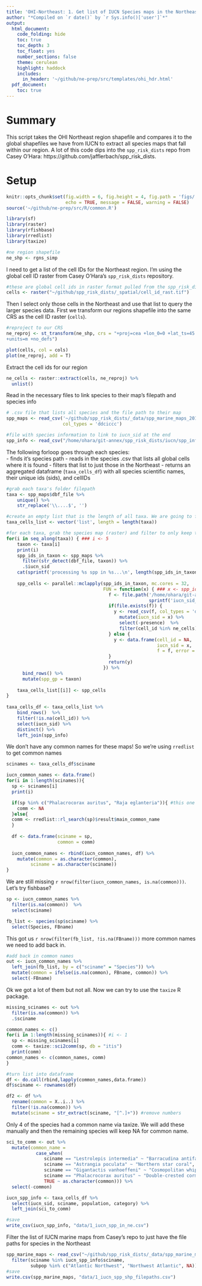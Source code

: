 ```yaml
---
title: 'OHI-Northeast: 1. Get list of IUCN Species maps in the Northeast'
author: "*Compiled on `r date()` by `r Sys.info()['user']`*"
output: 
  html_document:
    code_folding: hide
    toc: true
    toc_depth: 3
    toc_float: yes
    number_sections: false
    theme: cerulean
    highlight: haddock
    includes: 
      in_header: '~/github/ne-prep/src/templates/ohi_hdr.html'
  pdf_document:
    toc: true
---
```


# Summary

This script takes the OHI Northeast region shapefile and compares it to the global shapefiles we have from IUCN to extract all species maps that fall within our region. A lot of this code dips into the `spp_risk_dists` repo from Casey O'Hara: https://github.com/jafflerbach/spp_risk_dists.

# Setup
```r
knitr::opts_chunk$set(fig.width = 6, fig.height = 4, fig.path = 'figs/',
                      echo = TRUE, message = FALSE, warning = FALSE)
source('~/github/ne-prep/src/R/common.R')

library(sf)
library(raster)
library(rfishbase)
library(rredlist)
library(taxize)

#ne region shapefile
ne_shp <- rgns_simp
```

I need to get a list of the cell IDs for the Northeast region. I'm using the global cell ID raster from Casey O'Hara's `spp_risk_dists` repository. 

```r
#these are global cell ids in raster format pulled from the spp_risk_dists repo.
cells <- raster("~/github/spp_risk_dists/_spatial/cell_id_rast.tif")
```
Then I select only those cells in the Northeast and use that list to query the larger species data. First we transform our regions shapefile into the same CRS as the cell ID raster (`cells`).

```r
#reproject to our CRS
ne_reproj <- st_transform(ne_shp, crs = "+proj=cea +lon_0=0 +lat_ts=45 +x_0=0 +y_0=0 +ellps=WGS84
+units=m +no_defs")

plot(cells, col = cols)
plot(ne_reproj, add = T)
```

Extract the cell ids for our region
```r
ne_cells <- raster::extract(cells, ne_reproj) %>%
  unlist()
```

Read in the necessary files to link species to their map's filepath and species info
```r
# .csv file that lists all species and the file path to their map
spp_maps <- read_csv('~/github/spp_risk_dists/_data/spp_marine_maps_2018-1.csv',
                     col_types = 'ddciccc')

#file with species information to link to iucn_sid at the end
spp_info <- read_csv("/home/ohara/git-annex/spp_risk_dists/iucn/spp_info_from_api_2018-1.csv")
```

The following forloop goes through each species:  
- finds it's species path
- reads in the species .csv that lists all global cells where it is found
- filters that list to just those in the Northeast
- returns an aggregated dataframe (`taxa_cells_df`) with all species scientific names, their unique ids (sids), and cellIDs

```r
#grab each taxa's folder filepath
taxa <- spp_maps$dbf_file %>%
    unique() %>%
    str_replace('\\....$', '')

#create an empty list that is the length of all taxa. We are going to fill this list  
taxa_cells_list <- vector('list', length = length(taxa))

#for each taxa, grab the species map (raster) and filter to only keep those cells in the northeast.
for(i in seq_along(taxa)) { ### i <- 5
    taxon <- taxa[i]
    print(i)
    spp_ids_in_taxon <- spp_maps %>%
      filter(str_detect(dbf_file, taxon)) %>%
      .$iucn_sid
    cat(sprintf('processing %s spp in %s...\n', length(spp_ids_in_taxon), taxon))
    
    spp_cells <- parallel::mclapply(spp_ids_in_taxon, mc.cores = 32,
                                    FUN = function(x) { ### x <- spp_ids_in_taxon[1]
                                      f <- file.path('/home/ohara/git-annex/spp_risk_dists/spp_rasters',
                                                     sprintf('iucn_sid_%s.csv', x))
                                      if(file.exists(f)) {
                                        y <- read_csv(f, col_types = 'di') %>%
                                          mutate(iucn_sid = x) %>%
                                          select(-presence)  %>%
                                          filter(cell_id %in% ne_cells)
                                      } else {
                                        y <- data.frame(cell_id = NA,
                                                        iucn_sid = x, 
                                                        f = f, error = 'file not found')
                                      }
                                      return(y)
                                    }) %>%
      bind_rows() %>%
      mutate(spp_gp = taxon)
    
    taxa_cells_list[[i]] <- spp_cells
}
  
taxa_cells_df <- taxa_cells_list %>%
    bind_rows()  %>%
    filter(!is.na(cell_id)) %>%
    select(iucn_sid) %>%
    distinct() %>%
    left_join(spp_info)
```

We don't have any common names for these maps! So we're using `rredlist` to get common names

```r
scinames <- taxa_cells_df$sciname

iucn_common_names <- data.frame()
for(i in 1:length(scinames)){
  sp <- scinames[i]
  print(i)

  if(sp %in% c("Phalacrocorax auritus", "Raja eglanteria")){ #this one threw some error and no $result was returned from rl_search
    comm <- NA
  }else{
  comm <- rredlist::rl_search(sp)$result$main_common_name
  }
  
  df <- data.frame(sciname = sp,
                   common = comm)
  
  iucn_common_names <- rbind(iucn_common_names, df) %>%
    mutate(common = as.character(common),
         sciname = as.character(sciname))
}
```


We are still missing `r nrow(filter(iucn_common_names, is.na(common)))`. Let's try fishbase?


```r
sp <- iucn_common_names %>%
  filter(is.na(common))  %>%
  select(sciname)

fb_list <- species(sp$sciname) %>%
  select(Species, FBname)
```

This got us `r nrow(filter(fb_list, !is.na(FBname)))` more common names we need to add back in.

```r
#add back in common names
out <- iucn_common_names %>%
  left_join(fb_list, by = c("sciname" = "Species")) %>%
  mutate(common = ifelse(is.na(common), FBname, common)) %>%
  select(-FBname)
```

Ok we got a lot of them but not all. Now we can try to use the `taxize` R package.

```r
missing_scinames <- out %>%
  filter(is.na(common)) %>%
  .$sciname

common_names <- c()
for(i in 1:length(missing_scinames)){ #i <- 1
  sp <- missing_scinames[i]
  comm <- taxize::sci2comm(sp, db = "itis")
  print(comm)
common_names <- c(common_names, comm)
}

#turn list into dataframe
df <- do.call(rbind,lapply(common_names,data.frame))
df$sciname <- rownames(df)

df2 <- df %>%
  rename(common = X..i..) %>%
  filter(!is.na(common)) %>%
  mutate(sciname = str_extract(sciname, "[^.]+")) #remove numbers
```

Only 4 of the species had a common name via taxize. We will add these manually and then the remaining species will keep NA for common name.

```r
sci_to_comm <- out %>%
  mutate(common_name = 
           case_when(
              sciname == "Lestrolepis intermedia" ~ "Barracudina antifaz",
              sciname == "Astrangia poculata" ~ "Northern star coral",
              sciname == "Gigantactis vanhoeffeni" ~ "Cosmopolitan whipnose",
              sciname == "Phalacrocorax auritus" ~ "Double-crested cormorant",
              TRUE ~ as.character(common))) %>%
  select(-common)
```

```r
iucn_spp_info <- taxa_cells_df %>%
  select(iucn_sid, sciname, population, category) %>%
  left_join(sci_to_comm)
```


```r
#save
write_csv(iucn_spp_info, "data/1_iucn_spp_in_ne.csv")
```

Filter the list of IUCN marine maps from Casey's repo to just have the file paths for species in the Northeast
```r
spp_marine_maps <- read_csv("~/github/spp_risk_dists/_data/spp_marine_maps_2018-1.csv") %>%
  filter(sciname %in% iucn_spp_info$sciname,
         subpop %in% c("Atlantic Northwest", "Northwest Atlantic", NA)) #all other subpops that have regions are not in the Northeast so remove here
#save
write.csv(spp_marine_maps, "data/1_iucn_spp_shp_filepaths.csv")
```

